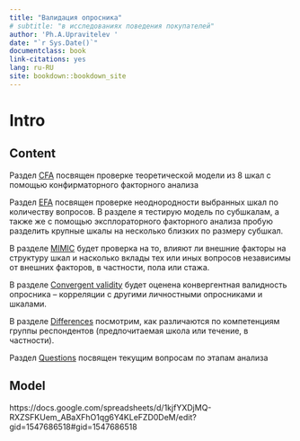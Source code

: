 ```yaml
--- 
title: "Валидация опросника"
# subtitle: "в исследованиях поведения покупателей"
author: 'Ph.A.Upravitelev '
date: "`r Sys.Date()`"
documentclass: book
link-citations: yes
lang: ru-RU
site: bookdown::bookdown_site
---
```


# Intro

## Content

Раздел [CFA](#cfa) посвящен проверке теоретической модели из 8 шкал с помощью конфирматорного факторного анализа

Раздел [EFA](#efa) посвящен проверке неоднородности выбранных шкал по количеству вопросов. В разделе я тестирую модель по субшкалам, а также же с помощью эксплораторного факторного анализа пробую разделить крупные шкалы на несколько близких по размеру субшкал.

В разделе [MIMIC](#mimic) будет проверка на то, влияют ли внешние факторы на структуру шкал и насколько вклады тех или иных вопросов независимы от внешних факторов, в частности, пола или стажа.

В разделе [Convergent validity](#cv) будет оценена конвергентная валидность опросника -- корреляции с другими личностными опросниками и шкалами.

В разделе [Differences](#diff) посмотрим, как различаются по компетенциям группы респондентов (предпочитаемая школа или течение, в частности).

Раздел [Questions](#q) посвящен текущим вопросам по этапам анализа


## Model

https://docs.google.com/spreadsheets/d/1kjfYXDjMQ-RXZSFKUem_ABaXFhO1qg6Y4KLeFZD0DeM/edit?gid=1547686518#gid=1547686518